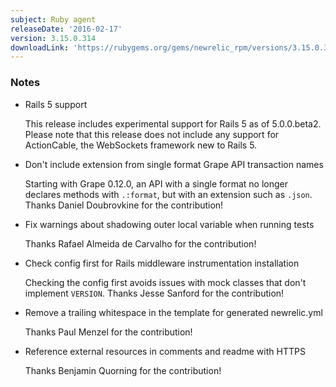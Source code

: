 ```yaml
---
subject: Ruby agent
releaseDate: '2016-02-17'
version: 3.15.0.314
downloadLink: 'https://rubygems.org/gems/newrelic_rpm/versions/3.15.0.314'
---
```


### Notes

* Rails 5 support

  This release includes experimental support for Rails 5 as of 5.0.0.beta2. Please note that this release does not include any support for ActionCable, the WebSockets framework new to Rails 5.
* Don't include extension from single format Grape API transaction names

  Starting with Grape 0.12.0, an API with a single format no longer declares methods with `.:format`, but with an extension such as `.json`. Thanks Daniel Doubrovkine for the contribution!
* Fix warnings about shadowing outer local variable when running tests

  Thanks Rafael Almeida de Carvalho for the contribution!
* Check config first for Rails middleware instrumentation installation

  Checking the config first avoids issues with mock classes that don't implement `VERSION`. Thanks Jesse Sanford for the contribution!
* Remove a trailing whitespace in the template for generated newrelic.yml

  Thanks Paul Menzel for the contribution!
* Reference external resources in comments and readme with HTTPS

  Thanks Benjamin Quorning for the contribution!
